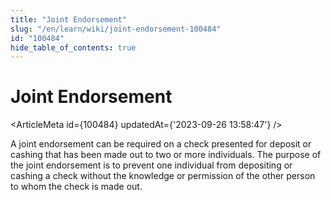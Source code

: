 ```yaml
---
title: "Joint Endorsement"
slug: "/en/learn/wiki/joint-endorsement-100484"
id: "100484"
hide_table_of_contents: true
---
```



# Joint Endorsement

<ArticleMeta id={100484} updatedAt={'2023-09-26 13:58:47'} />
<div className='border-solid border-b border-t-0 my-4 border-[var(--ifm-color-gray-300)]' />

A joint endorsement can be required on a check presented for deposit or cashing that has been made out to two or more individuals. The purpose of the joint endorsement is to prevent one individual from depositing or cashing a check without the knowledge or permission of the other person to whom the check is made out.
